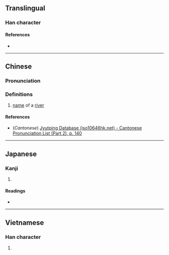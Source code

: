 {{character info/new}}
==Translingual==

===Han character===
{{Han char|rn=85|rad=水|as=08|sn=11|four=|canj=EQKQ|ids=⿰氵奉}}

====References====
* {{Han ref|kx=0629.190|dkj=17631|hdz=31637.100|uh=6DCE|ud=28110}}

----

==Chinese==
{{zh-forms}}

===Pronunciation===
{{zh-pron
|m=pěng
|c=fung2
|mc=
|oc=
|ma=
|cat=pn
}}

===Definitions===
{{zh-hanzi}}

# [[name]] of a [[river]]

====References====
* (''Cantonese'') [http://www.iso10646hk.net/jp/document/download.jsp Jyutping Database (iso10646hk.net) - Cantonese Pronunciation List (Part 2), p. 140]

----

==Japanese==

===Kanji===
{{ja-kanji|grade=|rs=水08}}

# {{defn|lang=ja|sort=水08}}

====Readings====
* {{ja-readings|on=[[ほう]] (hō), [[ほ]] (ho), [[ふ]] (fu)|kun=[[ほう]] (hou), [[ふ]] (fu)}}

----

==Vietnamese==

===Han character===
{{vi-readings|rs=水08| hanviet = vũng}}

# {{defn|lang=vi|sort=水08}}